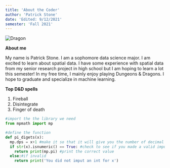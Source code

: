 ```yaml
---
title: 'About the Coder'
author: 'Patrick Stone'
date: 'Edited: 9/12/2021'
semester: 'Fall 2021'
---
```


![](https://th.bing.com/th/id/R.b8f4c0b889c4a89a02a0c93d4be13d33?rik=bine2TbYbOjrrw&riu=http%3a%2f%2f2.bp.blogspot.com%2f-cpmtMHI-d4Y%2fTzErKJCaKnI%2fAAAAAAAA27I%2f6ZHcXekCynU%2fs1600%2fDungeonsDragons0cover.jpg&ehk=2nCZOKKWbbZCS7UYvGKkoNXta2B9FUlkjep%2bz%2fq%2fyrc%3d&risl=&pid=ImgRaw&r=0 "Dragon")

**About me**

My name is Patrick Stone.
I am a sophomore data science major.
I am excited to learn about spatial data.
I have some experience with spatial data from my senior research project in high school but I am hoping to learn a lot this semester!
In my free time, I mainly enjoy playing Dungeons & Dragons.
I hope to graduate and specialize in machine learning. 

**Top D&D spells**

1. Fireball
2. Disintegrate
3. Finger of death

```python
#import the the library we need
from mpmath import mp

#define the function
def pi_digets(x):
  mp.dps = x+1 #make it so that it will give you the number of decimal places you imput
  if str(x).isnumeric() == True: #check to see if you made a valid imput 
    return print(mp.pi) #print the correct value
  else:#if invalid 
    return print('You did not imput an int for x')
```
